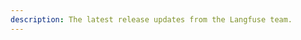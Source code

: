 ```yaml
---
description: The latest release updates from the Langfuse team.
---
```



<div className="md:container">
  <div className="flex flex-col items-center content-center text-center my-10">
    <Header
      title="Changelog"
      description="Latest release updates from the Langfuse team"
      className="mb-8"
      h="h1"
    />
    <div className="mb-8">
      <ProductUpdateSignup source="changelog" />
    </div>
  </div>
  <ChangelogIndex />
</div>
